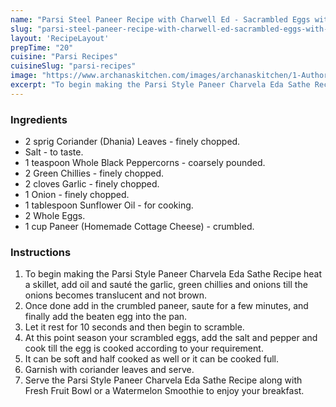 ---
name: "Parsi Steel Paneer Recipe with Charwell Ed - Sacrambled Eggs with Paneer Recipe"
slug: "parsi-steel-paneer-recipe-with-charwell-ed-sacrambled-eggs-with-paneer-recipe"
layout: 'RecipeLayout'
prepTime: "20"
cuisine: "Parsi Recipes"
cuisineSlug: "parsi-recipes"
image: "https://www.archanaskitchen.com/images/archanaskitchen/1-Author/sibyl_sunitha/Parsi_Style_Paneer_Charvela_Eda_Sathe_Recipe_Scrambled_Eggs_with_Paneer_Recipe_.jpg"
excerpt: "To begin making the Parsi Style Paneer Charvela Eda Sathe Recipe heat a skillet, add oil and sauté the garlic, green chillies and onions till the onions becomes translucent and not brown"
---

### Ingredients

- 2 sprig Coriander (Dhania) Leaves - finely chopped.
- Salt - to taste.
- 1 teaspoon Whole Black Peppercorns - coarsely pounded.
- 2 Green Chillies - finely chopped.
- 2 cloves Garlic - finely chopped.
- 1 Onion - finely chopped.
- 1 tablespoon Sunflower Oil - for cooking.
- 2 Whole Eggs.
- 1 cup Paneer (Homemade Cottage Cheese) - crumbled.

### Instructions

1. To begin making the Parsi Style Paneer Charvela Eda Sathe Recipe heat a skillet, add oil and sauté the garlic, green chillies and onions till the onions becomes translucent and not brown.
1. Once done add in the crumbled paneer, saute for a few minutes, and finally add the beaten egg into the pan.
1. Let it rest for 10 seconds and then begin to scramble.
1. At this point season your scrambled eggs, add the salt and pepper and cook till the egg is cooked according to your requirement.
1. It can be soft and half cooked as well or it can be cooked full.
1. Garnish with coriander leaves and serve.
1. Serve the Parsi Style Paneer Charvela Eda Sathe Recipe along with Fresh Fruit Bowl or a Watermelon Smoothie to enjoy your breakfast.
